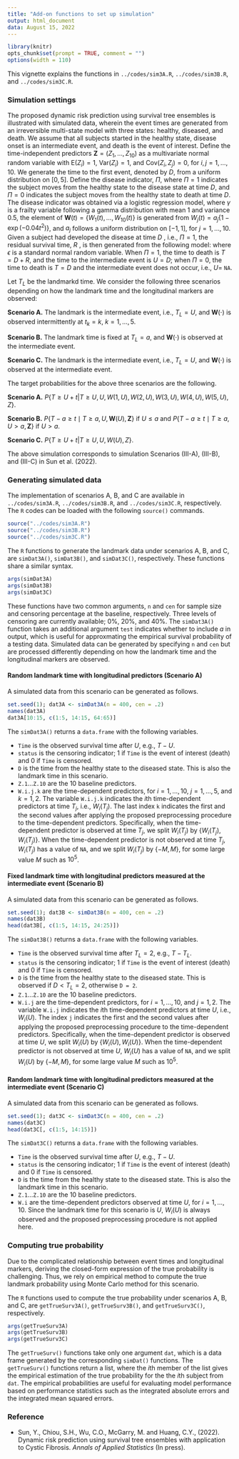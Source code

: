 ```yaml
---
title: "Add-on functions to set up simulation"
output: html_document
data: August 15, 2022
---
```


\newcommand{\bX}{{\boldsymbol X}}
\newcommand{\bW}{{\boldsymbol W}}
\newcommand{\bZ}{{\boldsymbol Z}}


```r
library(knitr)
opts_chunk$set(prompt = TRUE, comment = "")
options(width = 110)
```

This vignette explains the functions in `../codes/sim3A.R`, `../codes/sim3B.R`, and `../codes/sim3C.R`.

### Simulation settings

The proposed dynamic risk prediction using survival tree ensembles is illustrated with simulated data, wherein
the event times are generated from an irreversible multi-state model with three states: healthy, diseased, and death. 
We assume that all subjects started in the healthy state, disease onset is an intermediate event,
and death is the event of interest.
Define the time-independent predictors $\bZ = (Z_1, \ldots, Z_{10})$ as a multivariate 
normal random variable with $\mbox{E}(Z_i)=1$, $\mbox{Var}(Z_i) = 1$, and $\mbox{Cov}(Z_i, Z_j) = 0$, 
for $i, j = 1, \ldots, 10$. 
We generate the time to the first event, denoted by $D$, from a uniform distribution on $[0, 5]$.
Define the disease indicator, $\Pi$, 
where $\Pi = 1$ indicates the subject moves from the healthy state to the disease state at time $D$, 
and $\Pi= 0$ indicates the subject moves from the healthy state to death at time $D$.
The disease indicator was obtained via a logistic regression model,
\begin{equation}
\mbox{logit} \left[P\{\Pi=1\mid \bZ, \bW(D)\}\right] = \sum_{j = 1}^3 W_i(D) + \sum_{j=1}^3Z_j + \gamma,
\end{equation}
where $\gamma$ is a frailty variable following a gamma distribution with mean 1 and variance 0.5,
the element of
$\bW(t) = \{W_1(t), \ldots, W_{10}(t)\}$ is generated from $W_j(t) = a_j \{1 - \exp(-0.04t^2)\}$, 
and $a_j$ follows a uniform distribution on $[-1, 1]$, for $j = 1,\ldots,10$.
Given a subject had developed the disease at time $D$ , i.e., $\Pi = 1$, 
the residual survival time, $R$ , is then generated from the following model:
\begin{equation}
\log R = -5 + \sum_{j = 1}^3W_j(D) + \sum_{j = 1}^3Z_j^2 + \sum_{j = 1}^3 W_j(D) Z_{j} + \log(1 + D) + \gamma + \epsilon,
\end{equation}
where $\epsilon$ is a standard normal random variable. 
When $\Pi = 1$, the time to death is $T = D + R$, and the time to the intermediate event is $U = D$; 
when $\Pi = 0$, the time to death is $T = D$ and the intermediate event does not occur, i.e., $U =$ `NA`.


Let $T_L$ be the landmarkd time.
We consider the following three scenarios depending on how the landmark time and the longitudinal markers are observed:

  **Scenario A.** 
  The landmark is the intermediate event, i.e., $T_L = U$, and $\bW(\cdot)$ is observed intermittently at $t_k = k$, $k = 1,\ldots,5$. 
  
  **Scenario B.** 
  The landmark time is fixed at $T_L = a$, and $\bW(\cdot)$ is observed at the intermediate event. 
  
  **Scenario C.**
  The landmark is the intermediate event, i.e., $T_L = U$, and $\bW(\cdot)$ is observed at the intermediate event. 
  
The target probabilities for the above three scenarios are the following. 

  **Scenario A.** $P\{T\ge U + t|T\ge U, U, W(1, U), W(2, U), W(3, U), W(4, U), W(5, U), Z\}$.
  
  **Scenario B.** 
  $P\{T-a\ge t\mid T\ge a, U ,\bW(U) , \bZ\}$ if $U\le a$ and $P\{T-a\ge t\mid T\ge a, U > a,\bZ\}$ if $U>a$.
  
  **Scenario C.** $P\{T\ge U + t|T\ge U, U, W(U), Z\}$.

The above simulation corresponds to simulation Scenarios (III-A), (III-B), and (III-C) in Sun et al. (2022).

### Generating simulated data

The implementation of scenarios A, B, and C are available in 
`../codes/sim3A.R`, `../codes/sim3B.R`, and `../codes/sim3C.R`, respectively. 
The `R` codes can be loaded with the following `source()` commands.
```R
source("../codes/sim3A.R")
source("../codes/sim3B.R")
source("../codes/sim3C.R")
```
The `R` functions to generate the landmark data under scenarios A, B, and C, are
`simDat3A()`, `simDat3B()`, and `simDat3C()`, respectively.
These functions share a similar syntax. 
```R
args(simDat3A)
args(simDat3B)
args(simDat3C)
```

These functions have two common arguments, `n` and `cen` for sample size and censoring percentage at the baseline, respectively.
Three levels of censoring are currently available; 0\%, 20\%, and 40\%.
The `simDat3A()` function takes an additional argument `test` indicates whether to include $a$ in output, 
which is useful for approxmating the empirical survival probability of a testing data. 
Simulated data can be generated by specifying `n` and `cen` but are processed differently depending on 
how the landmark time and the longitudinal markers are observed.

#### Random landmark time with longitudinal predictors (Scenario A)

A simulated data from this scenario can be generated as follows. 
```R
set.seed(1); dat3A <- simDat3A(n = 400, cen = .2)
names(dat3A)
dat3A[10:15, c(1:5, 14:15, 64:65)]
```

The `simDat3A()` returns a `data.frame` with the following variables. 

  - `Time` is the observed survival time after $U$, e.g., $T-U$.
  - `status` is the censoring indicator; 1 if `Time` is the event of interest (death) and 0 if `Time` is censored.
  - `D` is the time from the healthy state to the diseased state. This is also the landmark time in this scenario. 
  - `Z.1`...`Z.10` are the 10 baseline predictors.
  - `W.i.j.k` are the time-dependent predictors, for $i = 1, \ldots, 10$, $j = 1, \ldots, 5$, and $k = 1, 2$.
  The variable `W.i.j.k` indicates the $i$th time-dependent predictors at time $T_j$, i.e., $W_i(T_j)$.
  The last index `k` indicates the first and the second values after applying the proposed preprocessing procedure
  to the time-dependent predictors. 
  Specifically, when the time-dependent predictor is observed at time $T_j$, we split $W_i(T_j)$ by $\{W_i(T_j), W_i(T_j)\}$. When the time-dependent predictor is not observed at time $T_j$, $W_i(T_j)$ has a value of `NA`, and 
  we split $W_i(T_j)$ by $\{-M, M\}$, for some large value $M$ such as $10^5$.


#### Fixed landmark time with longitudinal predictors measured at the intermediate event (Scenario B)

A simulated data from this scenario can be generated as follows. 
```R
set.seed(1); dat3B <- simDat3B(n = 400, cen = .2)
names(dat3B)
head(dat3B[, c(1:5, 14:15, 24:25)])
```

The `simDat3B()` returns a `data.frame` with the following variables. 

  - `Time` is the observed survival time after $T_L = 2$, e.g., $T - T_L$.
  - `status` is the censoring indicator; 1 if `Time` is the event of interest (death) and 0 if `Time` is censored.
  - `D` is the time from the healthy state to the diseased state. 
  This is observed if $D < T_L = 2$, otherwise `D = 2`.
  - `Z.1`...`Z.10` are the 10 baseline predictors.
  - `W.i.j` are the time-dependent predictors, for $i = 1, \ldots, 10$, and $j = 1, 2$.
  The variable `W.i.j` indicates the $i$th time-dependent predictors at time $U$, i.e., $W_i(U)$.
  The index `j` indicates the first and the second values after applying the proposed preprocessing procedure
  to the time-dependent predictors. 
  Specifically, when the time-dependent predictor is observed at time $U$, we split $W_i(U)$ by $\{W_i(U), W_i(U)\}$. When the time-dependent predictor is not observed at time $U$, $W_i(U)$ has a value of `NA`, and we split $W_i(U)$ by $\{-M, M\}$, for some large value $M$ such as $10^5$.


#### Random landmark time with longitudinal predictors measured at the intermediate event (Scenario C)

A simulated data from this scenario can be generated as follows. 
```R
set.seed(1); dat3C <- simDat3C(n = 400, cen = .2)
names(dat3C)
head(dat3C[, c(1:5, 14:15)])
```

The `simDat3C()` returns a `data.frame` with the following variables. 

  - `Time` is the observed survival time after $U$, e.g., $T-U$.
  - `status` is the censoring indicator; 1 if `Time` is the event of interest (death) and 0 if `Time` is censored.
  - `D` is the time from the healthy state to the diseased state. This is also the landmark time in this scenario. 
  - `Z.1`...`Z.10` are the 10 baseline predictors.
  - `W.i` are the time-dependent predictors observed at time $U$, for $i = 1, \ldots, 10$.
  Since the landmark time for this scenario is $U$, $W_i(U)$ is always observed and the proposed preprocessing procedure
  is not applied here.
  
### Computing true probability
 
Due to the complicated relationship between event times and longitudinal markers, 
deriving the closed-form expression of the true probability is challenging. 
Thus, we rely on empirical method to compute the true landmark probability using 
Monte Carlo method for this scenario.

The `R` functions used to compute the true probability under scenarios A, B, and C, are
`getTrueSurv3A()`, `getTrueSurv3B()`, and `getTrueSurv3C()`, respectively.
```R
args(getTrueSurv3A)
args(getTrueSurv3B)
args(getTrueSurv3C)
```
The `getTrueSurv()` functions take only one argument `dat`, which is a data frame
generated by the corresponding `simDat()` functions.
The `getTrueSurv()` functions return a list,
where the $i$th member of the list gives the empirical estimation of the true probability
for the the $i$th subject from `dat`.
The empirical probabilities are useful for evaluating model performance based on performance statistics 
such as the integrated absolute errors and the integrated mean squared errors.
 
### Reference 

- Sun, Y., Chiou, S.H., Wu, C.O., McGarry, M. and Huang, C.Y., (2022). Dynamic risk prediction using survival tree ensembles with application to Cystic Fibrosis. *Annals of Applied Statistics* (In press).

